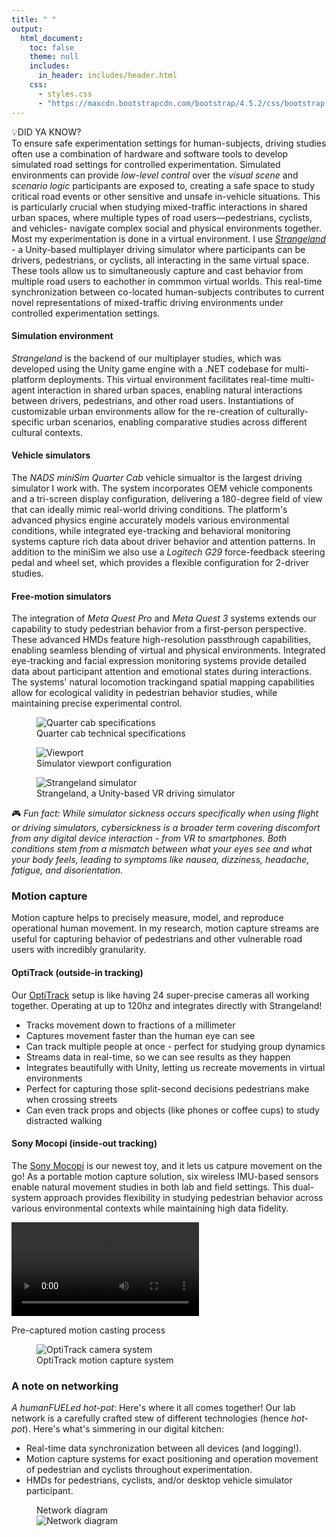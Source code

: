 ```yaml
---
title: " "
output:
  html_document:
    toc: false
    theme: null
    includes:
      in_header: includes/header.html
    css:
      - styles.css
      - "https://maxcdn.bootstrapcdn.com/bootstrap/4.5.2/css/bootstrap.min.css"
---
```


```{=html}
<div class="main-wrapper">
  <div class="content-wrapper">
    <!-- Introduction -->
    <section class="lab-section">
      <div class="intro-box">
        <div class="intro-box-title">
          <span class="emoji">💡</span>DID YA KNOW?
        </div>
        <div class="intro-box-content">
          To ensure safe experimentation settings for human-subjects, driving studies often use a combination of hardware and software tools to develop simulated road settings for controlled experimentation. Simulated environments can provide <em>low-level control</em> over the <em>visual scene</em> and <em>scenario logic</em> participants are exposed to, creating a safe space to study critical road events or other sensitive and unsafe in-vehicle situations. This is particularly crucial when studying mixed-traffic interactions in shared urban spaces, where multiple types of road users—pedestrians, cyclists, and vehicles- navigate complex social and physical environments together.
        </div>
      </div>

    <div class="overview-text">
      Most my experimentation is done in a virtual environment. I use <a href="https://github.com/FAR-Lab/CrossCulturalDriving"><em>Strangeland</em></a> - a Unity-based multiplayer driving simulator where participants can be drivers, pedestrians, or cyclists, all interacting in the same virtual space. These tools allow us to simultaneously capture and cast behavior from multiple road users to eachother in commmon virtual worlds. This real-time synchronization between co-located human-subjects contributes to current novel representations of mixed-traffic driving environments under controlled experimentation settings.
    </div>
    </section>

    <!-- Simulators Section -->
    <section class="lab-section">
      <div class="two-column-layout">
        <div class="content-column">
          <h4>Simulation environment</h4>
          <p><em>Strangeland</em> is the backend of our multiplayer studies, which was developed using the Unity game engine with a .NET codebase for multi-platform deployments. This virtual environment facilitates real-time multi-agent interaction in shared urban spaces, enabling natural interactions between drivers, pedestrians, and other road users. Instantiations of customizable urban environments allow for the re-creation of culturally-specific urban scenarios, enabling comparative studies across different cultural contexts.</p>

          <h4>Vehicle simulators</h4>
          <p>The <em>NADS miniSim Quarter Cab</em> vehicle simualtor is the largest driving simulator I work with. The system incorporates OEM vehicle components and a tri-screen display configuration, delivering a 180-degree field of view that can ideally mimic real-world driving conditions. The platform's advanced physics engine accurately models various environmental conditions, while integrated eye-tracking and behavioral monitoring systems capture rich data about driver behavior and attention patterns. In addition to the miniSim we also use a <em>Logitech G29</em> force-feedback steering pedal and wheel set, which provides a flexible configuration for 2-driver studies.</p>

          <h4>Free-motion simulators</h4>
          <p>The integration of <em>Meta Quest Pro</em> and <em>Meta Quest 3</em> systems extends our capability to study pedestrian behavior from a first-person perspective. These advanced HMDs feature high-resolution passthrough capabilities, enabling seamless blending of virtual and physical environments. Integrated eye-tracking and facial expression monitoring systems provide detailed data about participant attention and emotional states during interactions. The systems' natural locomotion trackingand spatial mapping capabilities allow for ecological validity in pedestrian behavior studies, while maintaining precise experimental control.</p>
        </div>

        <!-- Simulator Images Gallery -->
        <div class="image-column">
          <div class="project-gallery">
            <div class="gallery-images" id="simulator-gallery">
              <figure>
                <img src="images/quarter-cab-specs.png" alt="Quarter cab specifications">
                <figcaption class="image-caption">Quarter cab technical specifications</figcaption>
              </figure>
              <figure>
                <img src="images/viewport.png" alt="Viewport">
                <figcaption class="image-caption">Simulator viewport configuration</figcaption>
              </figure>
              <figure>
                <img src="images/minisim-stock.png" alt="Strangeland simulator">
                <figcaption class="image-caption">Strangeland, a Unity-based VR driving simulator</figcaption>
              </figure>
            </div>
            <div class="gallery-nav" id="simulator-nav">
              <span class="gallery-dot"></span>
              <span class="gallery-dot"></span>
              <span class="gallery-dot"></span>
            </div>
          </div>
        </div>
      </div>
    

    <div class="fun-note">
      🎮 <em>Fun fact: While simulator sickness occurs specifically when using flight or driving simulators, cybersickness is a broader term covering discomfort from any digital device interaction - from VR to smartphones. Both conditions stem from a mismatch between what your eyes see and what your body feels, leading to symptoms like nausea, dizziness, headache, fatigue, and disorientation.</em>
    </div>
    </section>

    <!-- Motion Capture Section -->
    <section class="lab-section">
      <div class="two-column-layout">
        <div class="content-column">
          <h3>Motion capture</h3>
          <p>Motion capture helps to precisely measure, model, and reproduce operational human movement. In my research, motion capture streams are useful for capturing behavior of pedestrians and other vulnerable road users with incredibly granularity.</p>

          <h4>OptiTrack (outside-in tracking)</h4>
          <p>Our <a href="https://optitrack.com/">OptiTrack</a> setup is like having 24 super-precise cameras all working together. Operating at up to 120hz and integrates directly with Strangeland!</p>
          <ul>
            <li>Tracks movement down to fractions of a millimeter</li>
            <li>Captures movement faster than the human eye can see</li>
            <li>Can track multiple people at once - perfect for studying group dynamics</li>
            <li>Streams data in real-time, so we can see results as they happen</li>
            <li>Integrates beautifully with Unity, letting us recreate movements in virtual environments</li>
            <li>Perfect for capturing those split-second decisions pedestrians make when crossing streets</li>
            <li>Can even track props and objects (like phones or coffee cups) to study distracted walking</li>
          </ul>

          <h4>Sony Mocopi (inside-out tracking)</h4>
          <p>The <a href="https://www.sony.net/Products/mocopi-dev/en/documents/Home/Aboutmocopi.html">Sony Mocopi</a> is our newest toy, and it lets us catpure movement on the go! As a portable motion capture solution, six wireless IMU-based sensors enable natural movement studies in both lab and field settings. This dual-system approach provides flexibility in studying pedestrian behavior across various environmental contexts while maintaining high data fidelity.</p>
        </div>

        <!-- Motion Capture Images Gallery -->
        <div class="image-column">
          <div class="project-gallery">
            <div class="gallery-images" id="mocap-gallery">
              <div class="video-container">
                <video controls>
                  <source src="videos/highschoolers-blend.mp4" type="video/mov">
                  Your browser does not support the video tag.
                </video>
                <p class="image-caption">Pre-captured motion casting process</p>
              </div>
              <figure>
                <img src="images/optitrack.jpeg" alt="OptiTrack camera system">
                <figcaption class="image-caption">OptiTrack motion capture system</figcaption>
              </figure>
            </div>
            <div class="gallery-nav" id="mocap-nav">
              <span class="gallery-dot"></span>
              <span class="gallery-dot"></span>
            </div>
          </div>
        </div>
      </div>
    </section>

    <!-- Networking Section -->
    <section class="lab-section">
      <div class="two-column-layout">
        <div class="content-column">
          <h3>A note on networking</h3>
          <p><em>A humanFUELed hot-pot</em>: Here's where it all comes together! Our lab network is a carefully crafted stew of different technologies (hence <em>hot-pot</em>). Here's what's simmering in our digital kitchen:</p>
          <ul>
            <li>Real-time data synchronization between all devices (and logging!).</li>
            <li>Motion capture systems for exact positioning and operation movement of pedestrian and cyclists throughout experimentation.</li>
            <li>HMDs for pedestrians, cyclists, and/or desktop vehicle simulator participant.</li>
          </ul>
        </div>
        <div class="image-column">
          <div class="sticky-images">
            <figure class="image-item">
              <figcaption class="image-caption">Network diagram</figcaption>
              <img src="images/hotpot-network.png" alt="Network diagram">
            </figure>
          </div>
        </div>
      </div>
    </section>
  </div>
</div>

<script type="text/javascript">
document.addEventListener('DOMContentLoaded', () => {
  class ImageGallery {
    constructor(container) {
      this.gallery = container;
      this.figures = this.gallery.querySelectorAll('figure');
      this.nav = this.gallery.nextElementSibling;
      this.dots = this.nav.querySelectorAll('.gallery-dot');
      this.currentIndex = 0;
      
      this.showImage(0);
      this.setupEventListeners();
    }
    
    showImage(index) {
      if (index < 0 || index >= this.figures.length) return;
      
      this.figures.forEach(fig => {
        fig.style.display = 'none';
        fig.classList.remove('active');
      });
      
      this.figures[index].style.display = 'block';
      this.figures[index].classList.add('active');
      
      this.dots.forEach(dot => dot.classList.remove('active'));
      if (this.dots[index]) {
        this.dots[index].classList.add('active');
      }
      
      this.currentIndex = index;
    }
    
    setupEventListeners() {
      this.dots.forEach((dot, index) => {
        dot.addEventListener('click', () => this.showImage(index));
      });
      
      let touchStartX = 0;
      let touchEndX = 0;
      
      this.gallery.addEventListener('touchstart', (e) => {
        touchStartX = e.touches[0].clientX;
      }, { passive: true });
      
      this.gallery.addEventListener('touchend', (e) => {
        touchEndX = e.changedTouches[0].clientX;
        const swipeDistance = touchStartX - touchEndX;
        const swipeThreshold = 50;
        
        if (Math.abs(swipeDistance) > swipeThreshold) {
          if (swipeDistance > 0 && this.currentIndex < this.figures.length - 1) {
            this.showImage(this.currentIndex + 1);
          } else if (swipeDistance < 0 && this.currentIndex > 0) {
            this.showImage(this.currentIndex - 1);
          }
        }
      }, { passive: true });
    }
  }

  const galleries = document.querySelectorAll('.gallery-images');
  galleries.forEach(gallery => {
    new ImageGallery(gallery);
  });
});
</script>
```
